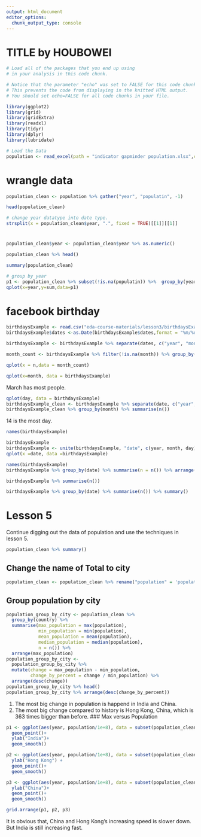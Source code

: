 ```yaml
---
output: html_document
editor_options: 
  chunk_output_type: console
---
```

TITLE by HOUBOWEI
========================================================

```r
# Load all of the packages that you end up using
# in your analysis in this code chunk.

# Notice that the parameter "echo" was set to FALSE for this code chunk.
# This prevents the code from displaying in the knitted HTML output.
# You should set echo=FALSE for all code chunks in your file.

library(ggplot2)
library(grid)
library(gridExtra)
library(readxl)
library(tidyr)
library(dplyr)
library(lubridate)
```

```r
# Load the Data
population <- read_excel(path = "indicator gapminder population.xlsx",col_names = TRUE)
```

# wrangle data
```r
population_clean <- population %>% gather("year", "populatin", -1)
```
```r
head(population_clean)
```
```r
# change year datatype into date type.
strsplit(x = population_clean$year, ".", fixed = TRUE)[[1]][[1]]
```
# 
```r
population_clean$year <- population_clean$year %>% as.numeric()
```

```r
population_clean %>% head()
```
```r
summary(population_clean)
```

```r
# group by year
p1 <- population_clean %>% subset(!is.na(populatin)) %>%  group_by(year) %>% summarise(sum = sum(populatin))
qplot(x=year,y=sum,data=p1)
```
# facebook birthday
```r
birthdaysExample <- read.csv("eda-course-materials/lesson3/birthdaysExample.csv")
birthdaysExample$dates <-as.Date(birthdaysExample$dates,format = "%m/%d/%y")
```

```r
birthdaysExample <- birthdaysExample %>% separate(dates, c("year", "month", "day"), "-")
```

```r
month_count <- birthdaysExample %>% filter(!is.na(month)) %>% group_by(month) %>% summarise(n =n()) 
```

```r
qplot(x = n,data = month_count)
```

```r
qplot(x=month, data = birthdaysExample)
```
March has most people.
```r
qplot(day, data = birthdaysExample)
birthdaysExample_clean <- birthdaysExample %>% separate(date, c("year", "month", "day"), sep = "-")
birthdaysExample_clean %>% group_by(month) %>% summarise(n())
```
14 is the most day.
```r
names(birthdaysExample)
```

```r
birthdaysExample
birthdaysExample <- unite(birthdaysExample, "date", c(year, month, day), sep = "-")
qplot(x =date, data =birthdaysExample)
```

```r
names(birthdaysExample)
birthdaysExample %>% group_by(date) %>% summarise(n = n()) %>% arrange(desc(n))
```
```r
birthdaysExample %>% summarise(n())
```
```r
birthdaysExample %>% group_by(date) %>% summarise(n()) %>% summary()
```

# Lesson 5 
Continue digging out the data of population and use the techniques in lesson 5.
```r
population_clean %>% summary()
```
## Change the name of Total to city
```r
population_clean <- population_clean %>% rename("population" = 'populatin')
```
## Group population by city
```r
population_group_by_city <- population_clean %>% 
  group_by(country) %>% 
  summarise(max_population = max(population),
            min_population = min(population),
            mean_population = mean(population),
            median_population = median(population),
            n = n()) %>% 
  arrange(max_population)
population_group_by_city <- 
  population_group_by_city %>% 
  mutate(change = max_population - min_population,
         change_by_percent = change / min_population) %>% 
  arrange(desc(change))
population_group_by_city %>% head()
population_group_by_city %>% arrange(desc(change_by_percent))
```
1. The most big change in population is happend in India and China.
2. The most big change compared to history is Hong Kong, China, which is 363 times bigger than before.
### Max versus Population 
```r
p1 <- ggplot(aes(year, population/1e+8), data = subset(population_clean, country == 'India'))+
  geom_point()+
  ylab("India")+
  geom_smooth()

```
```r
p2 <- ggplot(aes(year, population/1e+8), data = subset(population_clean, country == 'Hong Kong, China'))+
  ylab("Hong Kong") + 
  geom_point()+
  geom_smooth()
```
```r
p3 <- ggplot(aes(year, population/1e+8), data = subset(population_clean,  country == "China"))+
  ylab("China")+
  geom_point()+
  geom_smooth()
```
```r
grid.arrange(p1, p2, p3)
```
It is obvious that, China and Hong Kong's increasing speed is slower down.
But India is still increasing fast.
